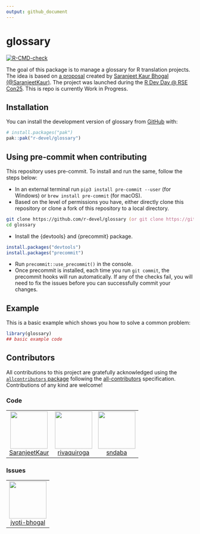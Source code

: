 ```yaml
---
output: github_document
---
```


<!-- README.md is generated from README.Rmd. Please edit that file -->

# glossary

<!-- badges: start -->
[![R-CMD-check](https://github.com/r-devel/glossary/actions/workflows/R-CMD-check.yaml/badge.svg)](https://github.com/r-devel/glossary/actions/workflows/R-CMD-check.yaml)
<!-- badges: end -->

The goal of this package is to manage a glossary for R translation projects. The idea is based on [a proposal](https://github.com/SaranjeetKaur/isc_proposal_translations) created by [Saranjeet Kaur Bhogal (@SaranjeetKaur)](https://github.com/SaranjeetKaur/). The project was launched during the [R Dev Day @ RSE Con25](https://warwick.ac.uk/fac/sci/statistics/news/r-dev-day-rsecon25). This is repo is currently Work in Progress.

## Installation

You can install the development version of glossary from [GitHub](https://github.com/) with:

``` r
# install.packages("pak")
pak::pak("r-devel/glossary")
```

## Using pre-commit when contributing

This repository uses pre-commit. To install and run the same, follow the steps below:

- In an external terminal run `pip3 install pre-commit --user` (for Windows) or `brew install pre-commit` (for macOS).
- Based on the level of permissions you have, either directly clone this repository or clone a fork of this repository to a local directory.

``` zsh
git clone https://github.com/r-devel/glossary (or git clone https://github.com/USER_NAME/glossary, if it is your fork of the repo)
cd glossary
```

- Install the {devtools} and {precommit} package.
 
``` r
install.packages("devtools")
install.packages("precommit")
```

- Run `precommit::use_precommit()` in the console.
- Once precommit is installed, each time you run `git commit`, the precommit hooks will run automatically. If any of the checks fail, you will need to fix the issues before you can successfully commit your changes.

## Example

This is a basic example which shows you how to solve a common problem:

```r
library(glossary)
## basic example code
```

## Contributors



<!-- ALL-CONTRIBUTORS-LIST:START - Do not remove or modify this section -->
<!-- prettier-ignore-start -->
<!-- markdownlint-disable -->

All contributions to this project are gratefully acknowledged using the [`allcontributors` package](https://github.com/ropensci/allcontributors) following the [all-contributors](https://allcontributors.org) specification. Contributions of any kind are welcome!

### Code

<table>

<tr>
<td align="center">
<a href="https://github.com/SaranjeetKaur">
<img src="https://avatars.githubusercontent.com/u/28556616?v=4" width="100px;" alt=""/>
</a><br>
<a href="https://github.com/r-devel/glossary/commits?author=SaranjeetKaur">SaranjeetKaur</a>
</td>
<td align="center">
<a href="https://github.com/rivaquiroga">
<img src="https://avatars.githubusercontent.com/u/31421616?v=4" width="100px;" alt=""/>
</a><br>
<a href="https://github.com/r-devel/glossary/commits?author=rivaquiroga">rivaquiroga</a>
</td>
<td align="center">
<a href="https://github.com/sndaba">
<img src="https://avatars.githubusercontent.com/u/53818579?v=4" width="100px;" alt=""/>
</a><br>
<a href="https://github.com/r-devel/glossary/commits?author=sndaba">sndaba</a>
</td>
</tr>

</table>


### Issues

<table>

<tr>
<td align="center">
<a href="https://github.com/jyoti-bhogal">
<img src="https://avatars.githubusercontent.com/u/68017009?u=bd7a5480542d1a16ca303ca5724f2d73a30ccf47&v=4" width="100px;" alt=""/>
</a><br>
<a href="https://github.com/r-devel/glossary/issues?q=is%3Aissue+author%3Ajyoti-bhogal">jyoti-bhogal</a>
</td>
</tr>

</table>

<!-- markdownlint-enable -->
<!-- prettier-ignore-end -->
<!-- ALL-CONTRIBUTORS-LIST:END -->

